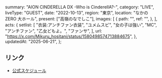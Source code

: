   summary: "AION CINDERELLA DX -Who is CinderellA?-",
  category: "LIVE",
  liveType: "GUEST",
  date: "2022-10-13",
  region: "東京",
  location: "なかのZERO 大ホール",
  present: ["高嶺のなでしこ"],
  images: [
    {
      path: "",
      ref: "",
    },
  ],
  acts: {
    setlist: [
      "衣装:アンチファン衣装",
      "ユメムスビ",
      "女の子は強い",
      "MC",
      "アンチファン",
      "乙女どもよ。",
      "ファンサ",
    ],
    url: "https://x.com/Mikuru_hositani/status/1580498574713884675",
  },
  updatedAt: "2025-06-21",
};

## リンク

- [公式スケジュール](https://takanenonadeshiko.jp/?p=463)
